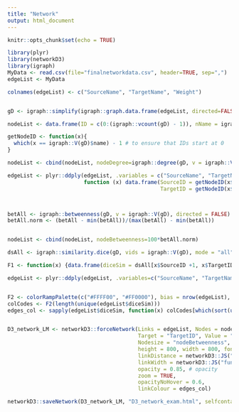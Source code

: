 ---
title: "Network"
output: html_document
---

```{r setup, include=FALSE}
knitr::opts_chunk$set(echo = TRUE)
```

```{r}
library(plyr)
library(networkD3)
library(igraph)
MyData <- read.csv(file="finalnetworkdata.csv", header=TRUE, sep=",")
edgeList <- MyData

colnames(edgeList) <- c("SourceName", "TargetName", "Weight")


gD <- igraph::simplify(igraph::graph.data.frame(edgeList, directed=FALSE))

nodeList <- data.frame(ID = c(0:(igraph::vcount(gD) - 1)), nName = igraph::V(gD)$name)

getNodeID <- function(x){
  which(x == igraph::V(gD)$name) - 1 # to ensure that IDs start at 0
}

nodeList <- cbind(nodeList, nodeDegree=igraph::degree(gD, v = igraph::V(gD), mode = "all"))

edgeList <- plyr::ddply(edgeList, .variables = c("SourceName", "TargetName" , "Weight"), 
                        function (x) data.frame(SourceID = getNodeID(x$SourceName), 
                                                TargetID = getNodeID(x$TargetName)))



betAll <- igraph::betweenness(gD, v = igraph::V(gD), directed = FALSE) / (((igraph::vcount(gD) - 1) * (igraph::vcount(gD)-2)) / 2)
betAll.norm <- (betAll - min(betAll))/(max(betAll) - min(betAll))


nodeList <- cbind(nodeList, nodeBetweenness=100*betAll.norm) 

dsAll <- igraph::similarity.dice(gD, vids = igraph::V(gD), mode = "all")

F1 <- function(x) {data.frame(diceSim = dsAll[x$SourceID +1, x$TargetID + 1])}

edgeList <- plyr::ddply(edgeList, .variables=c("SourceName", "TargetName", "Weight", "SourceID", "TargetID"),function(x) data.frame(F1(x)))


F2 <- colorRampPalette(c("#FFFF00", "#FF0000"), bias = nrow(edgeList), space = "rgb", interpolate = "linear")
colCodes <- F2(length(unique(edgeList$diceSim)))
edges_col <- sapply(edgeList$diceSim, function(x) colCodes[which(sort(unique(edgeList$diceSim)) == x)])


D3_network_LM <- networkD3::forceNetwork(Links = edgeList, Nodes = nodeList, Source = "SourceID",
                                         Target = "TargetID", Value = "Weight", NodeID = "nName", 
                                         Nodesize = "nodeBetweenness", Group = "nodeBetweenness", 
                                         height = 800, width = 800, fontSize = 15, 
                                         linkDistance = networkD3::JS("function(d) { return 10*d.value; }"),
                                         linkWidth = networkD3::JS("function(d) { return d.value/5; }"),
                                         opacity = 0.85, # opacity
                                         zoom = TRUE, 
                                         opacityNoHover = 0.6,  
                                         linkColour = edges_col)

networkD3::saveNetwork(D3_network_LM, "D3_network_exam.html", selfcontained = TRUE)
```

